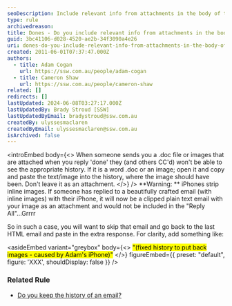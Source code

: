 ```yaml
---
seoDescription: Include relevant info from attachments in the body of the email to maintain a complete conversation history.
type: rule
archivedreason:
title: Dones - Do you include relevant info from attachments in the body of the email?
guid: 3bc41106-d028-4520-ae2b-34f3090a4e26
uri: dones-do-you-include-relevant-info-from-attachments-in-the-body-of-the-email
created: 2011-06-01T07:37:47.000Z
authors:
  - title: Adam Cogan
    url: https://ssw.com.au/people/adam-cogan
  - title: Cameron Shaw
    url: https://ssw.com.au/people/cameron-shaw
related: []
redirects: []
lastUpdated: 2024-06-08T03:27:17.000Z
lastUpdatedBy: Brady Stroud [SSW]
lastUpdatedByEmail: bradystroud@ssw.com.au
createdBy: ulyssesmaclaren
createdByEmail: ulyssesmaclaren@ssw.com.au
isArchived: false
---
```


<introEmbed
  body={<>
When someone sends you a .doc file or images that are attached when you reply 'done' they (and others CC'd) won't be able to see the appropriate history. If it is a word .doc or an image; open it and copy and paste the text/image into the history, where the image should have been. Don't leave it as an attachment.
  </>}
/>
**Warning: ** iPhones strip inline images. If someone has replied to a beautifully crafted email (with inline images) with their iPhone, it will now be a clipped plain text email with your image as an attachment and would not be included in the "Reply All"...Grrrr

So in such a case, you will want to skip that email and go back to the last HTML email and paste in the extra response. For clarity, add something like:

<asideEmbed
  variant="greybox"
  body={<>
    <mark>&quot;(fixed history to put back images - caused by Adam's iPhone)&quot;</mark>
  </>}
  figureEmbed={{
    preset: "default",
    figure: 'XXX',
    shouldDisplay: false
  }}
/>

### Related Rule

- [Do you keep the history of an email?](/do-you-keep-the-history-of-an-email)
